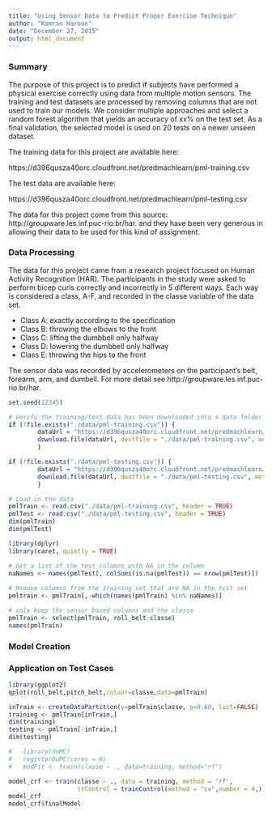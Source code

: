 ```yaml
---
title: "Using Sensor Data to Predict Proper Exercise Technique"
author: "Kamran Haroon"
date: "December 27, 2015"
output: html_document
---
```



### Summary

The purpose of this project is to predict if subjects have performed a physical exercise correctly using data from multiple motion sensors. The training and test datasets are processed by removing columns that are not used to train our models. We consider multiple approaches and select a random forest algorithm that yields an accuracy of xx% on the test set. As a final validation, the selected model is used on 20 tests on a newer unseen dataset. 

The training data for this project are available here: 

https://d396qusza40orc.cloudfront.net/predmachlearn/pml-training.csv

The test data are available here: 

https://d396qusza40orc.cloudfront.net/predmachlearn/pml-testing.csv

The data for this project come from this source: http://groupware.les.inf.puc-rio.br/har. and they have been very generous in allowing their data to be used for this kind of assignment.


### Data Processing

The data for this project came from a research project focused on Human Activity Recognition (HAR).  The participants in the study were asked to perform bicep curls correctly and incorrectly in 5 different ways.  Each way is considered a class, A-F, and recorded in the classe variable of the data set.

* Class A: exactly according to the specification
* Class B: throwing the elbows to the front
* Class C: lifting the dumbbell only halfway
* Class D: lowering the dumbbell only halfway 
* Class E: throwing the hips to the front 

The sensor data was recorded by accelerometers on the participant's belt, forearm, arm, and dumbell.  For more detail see  http://groupware.les.inf.puc-rio.br/har.  
```r

set.seed(12345)

# Verify the training/test data has been downloaded into a data folder in the working directory
if (!file.exists("./data/pml-training.csv")) {
        dataUrl = "https://d396qusza40orc.cloudfront.net/predmachlearn/pml-training.csv"
        download.file(dataUrl, destfile = "./data/pml-training.csv", method = "curl")
        }

if (!file.exists("./data/pml-testing.csv")) {
        dataUrl = "https://d396qusza40orc.cloudfront.net/predmachlearn/pml-testing.csv"
        download.file(dataUrl, destfile = "./data/pml-testing.csv", method = "curl")
        }

# Load in the data
pmlTrain <- read.csv("./data/pml-training.csv", header = TRUE)
pmlTest <- read.csv("./data/pml-testing.csv", header = TRUE)
dim(pmlTrain)
dim(pmlTest)
```

```r
library(dplyr)
library(caret, quietly = TRUE)

# Get a list of the test columns with NA in the column
naNames <- names(pmlTest[, colSums(is.na(pmlTest)) == nrow(pmlTest)])
  
# Remove columns from the training set that are NA in the test set 
pmltrain <- pmlTrain[,-which(names(pmlTrain) %in% naNames)]
```

```r
# only keep the sensor based columns and the classe 
pmlTrain <- select(pmlTrain, roll_belt:classe)
names(pmlTrain)
```

### Model Creation

### Application on Test Cases


```r
library(ggplot2)
qplot(roll_belt,pitch_belt,colour=classe,data=pmlTrain)
```

```r
inTrain <- createDataPartition(y=pmlTrain$classe, p=0.60, list=FALSE)
training <- pmlTrain[inTrain,] 
dim(training)
testing <- pmlTrain[-inTrain,] 
dim(testing)
```

```r
#   library(doMC)
#   registerDoMC(cores = 6)
#   modFit <- train(classe ~ ., data=training, method="rf")

model_crf <- train(classe ~ ., data = training, method = 'rf', 
                   trControl = trainControl(method = "cv",number = 4,))
model_crf
model_crf$finalModel



```